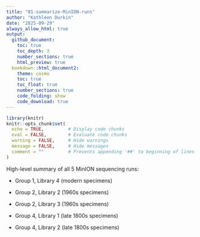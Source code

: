 ```yaml
---
title: "01-summarize-MinION-runs"
author: "Kathleen Durkin"
date: "2025-09-29"
always_allow_html: true
output: 
  github_document:
    toc: true
    toc_depth: 3
    number_sections: true
    html_preview: true 
  bookdown::html_document2:
    theme: cosmo
    toc: true
    toc_float: true
    number_sections: true
    code_folding: show
    code_download: true
---
```


```r
library(knitr)
knitr::opts_chunk$set(
  echo = TRUE,         # Display code chunks
  eval = FALSE,        # Evaluate code chunks
  warning = FALSE,     # Hide warnings
  message = FALSE,     # Hide messages
  comment = ""         # Prevents appending '##' to beginning of lines in code output
)
```

High-level summary of all 5 MinION sequencing runs:

- Group 1, Library 4 (modern specimens)

- Group 2, Library 2 (1960s specimens)

- Group 2, Library 3 (1960s specimens)

- Group 4, Library 1 (late 1800s specimens)

- Group 4, Library 2 (late 1800s specimens)

